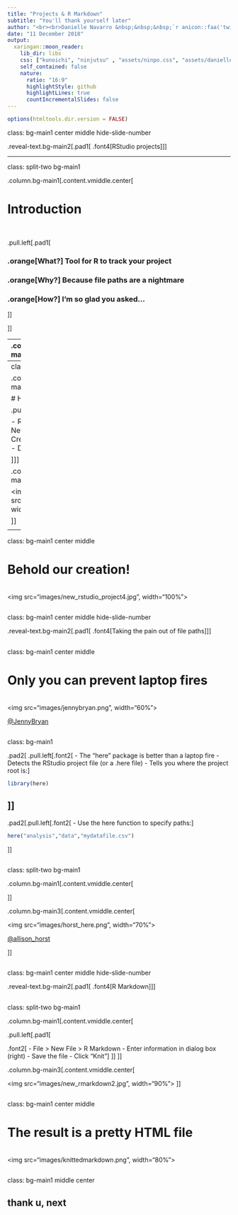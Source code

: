 ```yaml
---
title: "Projects & R Markdown"
subtitle: "You'll thank yourself later"
author: "<br><br>Danielle Navarro &nbsp;&nbsp;&nbsp;`r anicon::faa('twitter', animate='float', rtext=' @djnavarro')`"
date: "11 December 2018"
output:
  xaringan::moon_reader:
    lib_dir: libs
    css: ["kunoichi", "ninjutsu" , "assets/ninpo.css", "assets/danielle.css"]
    self_contained: false
    nature:
      ratio: "16:9"
      highlightStyle: github
      highlightLines: true
      countIncrementalSlides: false
---
```


```r
options(htmltools.dir.version = FALSE)
```


class: bg-main1 center middle hide-slide-number

.reveal-text.bg-main2[.pad1[
.font4[RStudio projects]
]]



---

class: split-two bg-main1

.column.bg-main1[.content.vmiddle.center[

# Introduction

<br>

.pull.left[.pad1[

### .orange[**What?**] Tool for R to track your project
### .orange[**Why?**] Because file paths are a nightmare
### .orange[**How?**] I'm so glad you asked...

]]

]]

--
.column.bg-main3[.content.vmiddle.center[

<img src="images/rprojlogo.png", width="70%">

]]



<!-- *********** NEW SLIDE ************** -->
---
class: split-two bg-main1

.column.bg-main1[.content.vmiddle.center[

# How to create

.pull.left[.pad1[.font2[

- RStudio projects menu (top right)
- New Project > Existing Directory
- Create in the same folder as the git repo
- Drop down list of projects in the menu

]]]
]]

.column.bg-main3[.content.vmiddle.center[

<img src="images/new_rstudio_project3.jpg", width="100%">

]]


<!-- *********** NEW SLIDE ************** -->
---

class: bg-main1 center middle

# Behold our creation!
<br>
<img src="images/new_rstudio_project4.jpg", width="100%">
<br>




<!-- *********** NEW SLIDE ************** -->
---

class: bg-main1 center middle hide-slide-number

.reveal-text.bg-main2[.pad1[
.font4[Taking the pain out of file paths]
]]


<!-- *********** NEW SLIDE ************** -->
---

class: bg-main1 center middle

# Only you can prevent laptop fires
<br>
<img src="images/jennybryan.png", width="60%">

[@JennyBryan](https://twitter.com/JennyBryan)
<br>




<!-- *********** NEW SLIDE ************** -->
---

class: bg-main1

.pad2[
.pull.left[.font2[
- The "here" package is better than a laptop fire
- Detects the RStudio project file (or a .here file)
- Tells you where the project root is:
]
```r
library(here)
```
]]
--
.pad2[.pull.left[.font2[
- Use the here function to specify paths:
]
```r
here("analysis","data","mydatafile.csv")
```
]]

<!-- *********** NEW SLIDE ************** -->
---
class: split-two bg-main1

.column.bg-main1[.content.vmiddle.center[

]]

.column.bg-main3[.content.vmiddle.center[

<img src="images/horst_here.png", width="70%">

[@allison_horst](https://twitter.com/allison_horst)

]]



<!-- *********** NEW SLIDE ************** -->
---

class: bg-main1 center middle hide-slide-number

.reveal-text.bg-main2[.pad1[
.font4[R Markdown]
]]



<!-- *********** NEW SLIDE ************** -->
---

class: split-two bg-main1

.column.bg-main1[.content.vmiddle.center[

.pull.left[.pad1[

.font2[
- File > New File > R Markdown
- Enter information in dialog box (right)
- Save the file
- Click "Knit"
]
]]
]]

.column.bg-main3[.content.vmiddle.center[

<img src="images/new_rmarkdown2.jpg", width="90%">
]]



<!-- *********** NEW SLIDE ************** -->
---

class: bg-main1 center middle

# The result is a pretty HTML file
<br>
<img src="images/knittedmarkdown.png", width="80%">
<br>


<!-- DONE -->
---

class: bg-main1 middle center

## thank u, next




